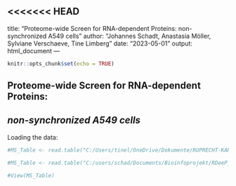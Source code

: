 <<<<<<< HEAD
---
title: "Proteome-wide Screen for RNA-dependent Proteins: non-synchronized A549 cells"
author: "Johannes Schadt, Anastasia Möller, Sylviane Verschaeve, Tine Limberg"
date: "2023-05-01"
output: html_document
---

```r
knitr::opts_chunk$set(echo = TRUE) 
```

## Proteome-wide Screen for RNA-dependent Proteins:

## *non-synchronized A549 cells*

Loading the data:

```r
#MS_Table <- read.table("C:/Users/tinel/OneDrive/Dokumente/RUPRECHT-KARLS-UNIVERSITÄT HEIDELBERG/MOBI/HOCHSCHULSEMESTER4/DATAANALYSIS/RDeeP_A549_NS.csv", header=TRUE, row.names=1, sep = ";")

#MS_Table <- read.table("C:/users/schad/Documents/Bioinfoprojekt/RDeeP_A549_NS.csv", header=TRUE, r+ow.names=1, sep = ";")

#View(MS_Table)
```